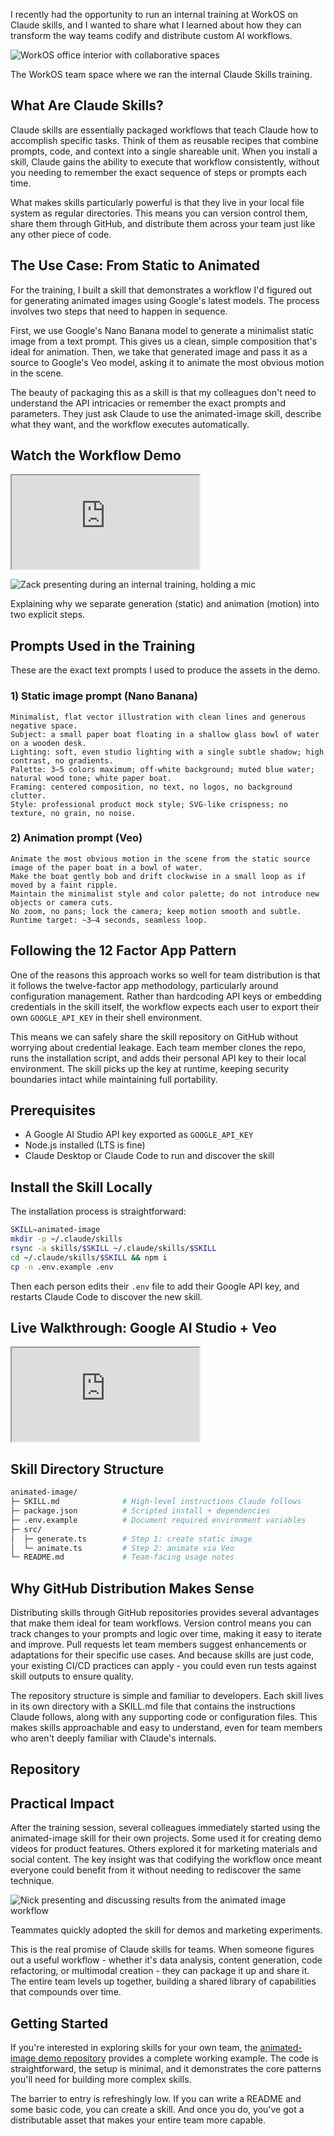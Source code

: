 

I recently had the opportunity to run an internal training at WorkOS on Claude skills, and I wanted to share what I learned about how they can transform the way teams codify and distribute custom AI workflows.

<Image 
  src="https://zackproser.b-cdn.net/images/workos-office.webp" 
  alt="WorkOS office interior with collaborative spaces"
  width={1200}
  height={800}
/>
<figcaption>The WorkOS team space where we ran the internal Claude Skills training.</figcaption>

## What Are Claude Skills?

Claude skills are essentially packaged workflows that teach Claude how to accomplish specific tasks. Think of them as reusable recipes that combine prompts, code, and context into a single shareable unit. When you install a skill, Claude gains the ability to execute that workflow consistently, without you needing to remember the exact sequence of steps or prompts each time.

What makes skills particularly powerful is that they live in your local file system as regular directories. This means you can version control them, share them through GitHub, and distribute them across your team just like any other piece of code.

## The Use Case: From Static to Animated

For the training, I built a skill that demonstrates a workflow I'd figured out for generating animated images using Google's latest models. The process involves two steps that need to happen in sequence.

First, we use Google's Nano Banana model to generate a minimalist static image from a text prompt. This gives us a clean, simple composition that's ideal for animation. Then, we take that generated image and pass it as a source to Google's Veo model, asking it to animate the most obvious motion in the scene.

The beauty of packaging this as a skill is that my colleagues don't need to understand the API intricacies or remember the exact prompts and parameters. They just ask Claude to use the animated-image skill, describe what they want, and the workflow executes automatically.

## Watch the Workflow Demo

<iframe 
  className="youtube-video"
  src="https://www.youtube.com/embed/br81_vMItXs" 
  title="Animated image example clip"
  allow="fullscreen; accelerometer; autoplay; clipboard-write; encrypted-media; gyroscope; picture-in-picture"
></iframe>

<Image 
  src="https://zackproser.b-cdn.net/images/zack-holding-mic.webp" 
  alt="Zack presenting during an internal training, holding a mic"
  width={1200}
  height={800}
/>
<figcaption>Explaining why we separate generation (static) and animation (motion) into two explicit steps.</figcaption>

## Prompts Used in the Training

These are the exact text prompts I used to produce the assets in the demo.

### 1) Static image prompt (Nano Banana)

```
Minimalist, flat vector illustration with clean lines and generous negative space.
Subject: a small paper boat floating in a shallow glass bowl of water on a wooden desk.
Lighting: soft, even studio lighting with a single subtle shadow; high contrast, no gradients.
Palette: 3–5 colors maximum; off-white background; muted blue water; natural wood tone; white paper boat.
Framing: centered composition, no text, no logos, no background clutter.
Style: professional product mock style; SVG-like crispness; no texture, no grain, no noise.
```

### 2) Animation prompt (Veo)

```
Animate the most obvious motion in the scene from the static source image of the paper boat in a bowl of water.
Make the boat gently bob and drift clockwise in a small loop as if moved by a faint ripple.
Maintain the minimalist style and color palette; do not introduce new objects or camera cuts.
No zoom, no pans; lock the camera; keep motion smooth and subtle.
Runtime target: ~3–4 seconds, seamless loop.
```

## Following the 12 Factor App Pattern

One of the reasons this approach works so well for team distribution is that it follows the twelve-factor app methodology, particularly around configuration management. Rather than hardcoding API keys or embedding credentials in the skill itself, the workflow expects each user to export their own `GOOGLE_API_KEY` in their shell environment.

This means we can safely share the skill repository on GitHub without worrying about credential leakage. Each team member clones the repo, runs the installation script, and adds their personal API key to their local environment. The skill picks up the key at runtime, keeping security boundaries intact while maintaining full portability.

## Prerequisites

- A Google AI Studio API key exported as `GOOGLE_API_KEY`
- Node.js installed (LTS is fine)
- Claude Desktop or Claude Code to run and discover the skill

## Install the Skill Locally

The installation process is straightforward:

```bash
SKILL=animated-image 
mkdir -p ~/.claude/skills 
rsync -a skills/$SKILL ~/.claude/skills/$SKILL 
cd ~/.claude/skills/$SKILL && npm i 
cp -n .env.example .env
```

Then each person edits their `.env` file to add their Google API key, and restarts Claude Code to discover the new skill.

## Live Walkthrough: Google AI Studio + Veo

<iframe 
  className="youtube-video"
  src="https://www.youtube.com/embed/WohyfJ6529Y" 
  title="Using Google AI Studio to generate and animate images"
  allow="fullscreen; accelerometer; autoplay; clipboard-write; encrypted-media; gyroscope; picture-in-picture"
></iframe>

## Skill Directory Structure

```bash
animated-image/
├─ SKILL.md              # High-level instructions Claude follows
├─ package.json          # Scripted install + dependencies
├─ .env.example          # Document required environment variables
├─ src/
│  ├─ generate.ts        # Step 1: create static image
│  └─ animate.ts         # Step 2: animate via Veo
└─ README.md             # Team-facing usage notes
```

## Why GitHub Distribution Makes Sense

Distributing skills through GitHub repositories provides several advantages that make them ideal for team workflows. Version control means you can track changes to your prompts and logic over time, making it easy to iterate and improve. Pull requests let team members suggest enhancements or adaptations for their specific use cases. And because skills are just code, your existing CI/CD practices can apply - you could even run tests against skill outputs to ensure quality.

The repository structure is simple and familiar to developers. Each skill lives in its own directory with a SKILL.md file that contains the instructions Claude follows, along with any supporting code or configuration files. This makes skills approachable and easy to understand, even for team members who aren't deeply familiar with Claude's internals.

## Repository

<GitHubRepoCard 
  repo="zackproser/claude-custom-skills-demo"
  fallbackTitle="Claude custom skills: Animated Image demo"
  fallbackDescription="Packaged two-step workflow: generate static image with Nano Banana, animate with Veo."
/>

## Practical Impact

After the training session, several colleagues immediately started using the animated-image skill for their own projects. Some used it for creating demo videos for product features. Others explored it for marketing materials and social content. The key insight was that codifying the workflow once meant everyone could benefit from it without needing to rediscover the same technique.

<Image 
  src="https://zackproser.b-cdn.net/images/nick-presenting.webp" 
  alt="Nick presenting and discussing results from the animated image workflow"
  width={1200}
  height={800}
/>
<figcaption>Teammates quickly adopted the skill for demos and marketing experiments.</figcaption>

This is the real promise of Claude skills for teams. When someone figures out a useful workflow - whether it's data analysis, content generation, code refactoring, or multimodal creation - they can package it up and share it. The entire team levels up together, building a shared library of capabilities that compounds over time.

## Getting Started

If you're interested in exploring skills for your own team, the [animated-image demo repository](https://github.com/zackproser/claude-custom-skills-demo) provides a complete working example. The code is straightforward, the setup is minimal, and it demonstrates the core patterns you'll need for building more complex skills.

The barrier to entry is refreshingly low. If you can write a README and some basic code, you can create a skill. And once you do, you've got a distributable asset that makes your entire team more capable.
